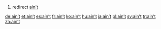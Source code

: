 # redirect [[ain't]]

[[de:ain’t]]
[[et:ain’t]]
[[es:ain’t]]
[[fr:ain’t]]
[[ko:ain’t]]
[[hu:ain’t]]
[[ja:ain’t]]
[[pl:ain’t]]
[[sv:ain’t]]
[[tr:ain’t]]
[[zh:ain’t]]